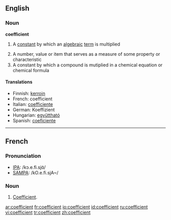 ==English==

===Noun===
'''coefficient'''

# {{algebra}} A [[constant]] by which an [[algebraic]] [[term]] is multiplied
# A number, value or item that serves as a measure of some property or characteristic
# A constant by which a compound is mutiplied in a chemical equation or chemical formula  

====Translations====
*Finnish: [[kerroin]]
*French: coefficient {{m}}
*Italian: [[coefficiente]] {{m}}
*German: Koeffizient {{m}}
*Hungarian: [[együttható]]
*Spanish: [[coeficiente]] {{m}}

----

==French==

===Pronunciation===
*[[w:IPA|IPA]]: /kɔ.e.fi.sjɑ̃/
*[[w:SAMPA|SAMPA]]: /kO.e.fi.sjA~/

===Noun===
{{fr-noun|m}}

# [[#English|Coefficient]].

[[ar:coefficient]]
[[fr:coefficient]]
[[io:coefficient]]
[[id:coefficient]]
[[ru:coefficient]]
[[vi:coefficient]]
[[tr:coefficient]]
[[zh:coefficient]]